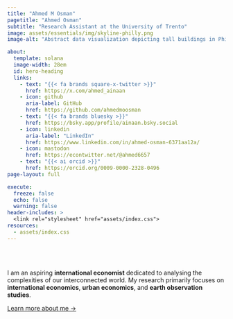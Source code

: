 ```yaml
---
title: "Ahmed M Osman"
pagetitle: "Ahmed Osman"
subtitle: "Research Assistant at the University of Trento"
image: assets/essentials/img/skyline-philly.png
image-alt: "Abstract data visualization depicting tall buildings in Philadelphia as a circle. The text inside the circle reads Philadelphia Skyline"

about:
  template: solana
  image-width: 28em
  id: hero-heading
  links:
    - text: "{{< fa brands square-x-twitter >}}"
      href: https://x.com/ahmed_ainaan
    - icon: github
      aria-label: GitHub
      href: https://github.com/ahmedmoosman
    - text: "{{< fa brands bluesky >}}"
      href: https://bsky.app/profile/ainaan.bsky.social
    - icon: linkedin
      aria-label: "LinkedIn"
      href: https://www.linkedin.com/in/ahmed-osman-6371aa12a/
    - icon: mastodon
      href: https://econtwitter.net/@ahmed6657
    - text: "{{< ai orcid >}}"
      href: https://orcid.org/0009-0000-2328-0496    
page-layout: full

execute: 
  freeze: false
  echo: false
  warning: false
header-includes: >
  <link rel="stylesheet" href="assets/index.css">
resources:
  - assets/index.css
---
```


<br><br>


::: {#hero-heading}
I am an aspiring **international economist** dedicated to analysing the complexities of our interconnected world. My research primarily focuses on **international economics**, **urban economics**, and **earth observation studies**.

[Learn more about me &rarr;](/about){.about-links .subtitle}
:::
<!-- hero-heading -->
